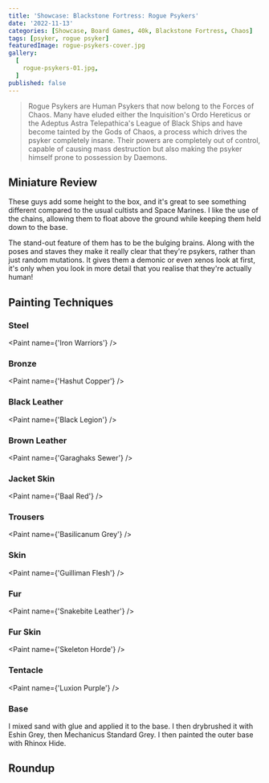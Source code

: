 ```yaml
---
title: 'Showcase: Blackstone Fortress: Rogue Psykers'
date: '2022-11-13'
categories: [Showcase, Board Games, 40k, Blackstone Fortress, Chaos]
tags: [psyker, rogue psyker]
featuredImage: rogue-psykers-cover.jpg
gallery:
  [
    rogue-psykers-01.jpg,
  ]
published: false
---
```


> Rogue Psykers are Human Psykers that now belong to the Forces of Chaos. Many have eluded either the Inquisition's
> Ordo Hereticus or the Adeptus Astra Telepathica's League of Black Ships and have become tainted by the Gods of Chaos,
> a process which drives the psyker completely insane. Their powers are completely out of control, capable of causing
> mass destruction but also making the psyker himself prone to possession by Daemons.

## Miniature Review

These guys add some height to the box, and it's great to see something different compared to the usual cultists and
Space Marines. I like the use of the chains, allowing them to float above the ground while keeping them held down to
the base.

The stand-out feature of them has to be the bulging brains. Along with the poses and staves they make it really clear
that they're psykers, rather than just random mutations. It gives them a demonic or even xenos look at first, it's
only when you look in more detail that you realise that they're actually human!

## Painting Techniques

### Steel
<Paint name={'Iron Warriors'} />

### Bronze
<Paint name={'Hashut Copper'} />

### Black Leather
<Paint name={'Black Legion'} />

### Brown Leather
<Paint name={'Garaghaks Sewer'} />

### Jacket Skin
<Paint name={'Baal Red'} />

### Trousers
<Paint name={'Basilicanum Grey'} />

### Skin
<Paint name={'Guilliman Flesh'} />

### Fur
<Paint name={'Snakebite Leather'} />

### Fur Skin
<Paint name={'Skeleton Horde'} />

### Tentacle
<Paint name={'Luxion Purple'} />

### Base

I mixed sand with glue and applied it to the base. I then drybrushed it with Eshin Grey, then Mechanicus Standard Grey.
I then painted the outer base with Rhinox Hide.

## Roundup